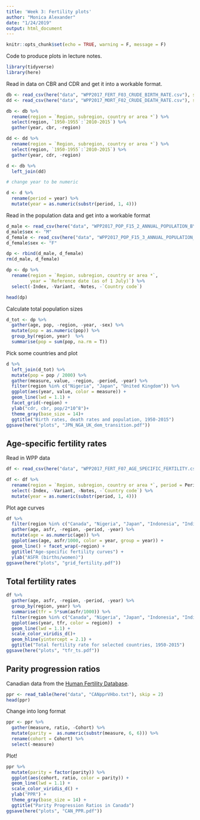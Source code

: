 ```yaml
---
title: 'Week 3: Fertility plots'
author: "Monica Alexander"
date: "1/24/2019"
output: html_document
---
```


```r
knitr::opts_chunk$set(echo = TRUE, warning = F, message = F)
```

Code to produce plots in lecture notes. 

```r
library(tidyverse)
library(here)
```
Read in data on CBR and CDR and get it into a workable format. 
```r

db <- read_csv(here("data", "WPP2017_FERT_F03_CRUDE_BIRTH_RATE.csv"), skip = 16)
dd <- read_csv(here("data", "WPP2017_MORT_F02_CRUDE_DEATH_RATE.csv"), skip = 16)

db <- db %>% 
  rename(region = `Region, subregion, country or area *`) %>% 
  select(region, `1950-1955`:`2010-2015`) %>% 
  gather(year, cbr, -region)

dd <- dd %>% 
  rename(region = `Region, subregion, country or area *`) %>% 
  select(region, `1950-1955`:`2010-2015`) %>% 
  gather(year, cdr, -region)

d <- db %>% 
  left_join(dd)

# change year to be numeric

d <- d %>% 
  rename(period = year) %>% 
  mutate(year = as.numeric(substr(period, 1, 4)))

```

Read in the population data and get into a workable format

```r
d_male <- read_csv(here("data", "WPP2017_POP_F15_2_ANNUAL_POPULATION_BY_AGE_MALE.csv"), skip = 12)
d_male$sex <- "M"
d_female <- read_csv(here("data", "WPP2017_POP_F15_3_ANNUAL_POPULATION_BY_AGE_FEMALE.csv"), skip = 12)
d_female$sex <- "F"

dp <- rbind(d_male, d_female)
rm(d_male, d_female)

dp <- dp %>% 
  rename(region = `Region, subregion, country or area *`,
         year = `Reference date (as of 1 July)`) %>% 
  select(-Index, -Variant, -Notes, -`Country code`)

head(dp)
```

Calculate total population sizes

```r
d_tot <- dp %>% 
  gather(age, pop, -region, -year, -sex) %>% 
  mutate(pop = as.numeric(pop)) %>% 
  group_by(region, year)  %>% 
  summarise(pop = sum(pop, na.rm = T))
```

Pick some countries and plot

```r
d %>% 
  left_join(d_tot) %>% 
  mutate(pop = pop / 2000) %>% 
  gather(measure, value, -region, -period, -year) %>% 
  filter(region %in% c("Nigeria", "Japan", "United Kingdom")) %>% 
  ggplot(aes(year, value, color = measure)) + 
  geom_line(lwd = 1.1) + 
  facet_grid(~region) +
  ylab("cdr, cbr, pop/2*10^8")+
  theme_gray(base_size = 14)+
  ggtitle("Birth rates, death rates and population, 1950-2015")
ggsave(here("plots", "JPN_NGA_UK_dem_transition.pdf"))
```

## Age-specific fertility rates

Read in WPP data

```r
df <- read_csv(here("data", "WPP2017_FERT_F07_AGE_SPECIFIC_FERTILITY.csv"), skip = 12)

df <- df %>% 
  rename(region = `Region, subregion, country or area *`, period = Period) %>% 
  select(-Index, -Variant, -Notes, -`Country code`) %>% 
  mutate(year = as.numeric(substr(period, 1, 4)))
```

Plot age curves

```r
df %>% 
  filter(region %in% c("Canada", "Nigeria", "Japan", "Indonesia", "India", "Kenya")) %>%
  gather(age, asfr, -region, -period, -year) %>% 
  mutate(age = as.numeric(age)) %>% 
  ggplot(aes(age, asfr/1000, color = year, group = year)) + 
  geom_line() + facet_wrap(~region) +
  ggtitle("Age-specific fertility curves") + 
  ylab("ASFR (births/women)")
ggsave(here("plots", "grid_fertility.pdf"))
```

## Total fertility rates


```r
df %>% 
  gather(age, asfr, -region, -period, -year) %>% 
  group_by(region, year) %>% 
  summarise(tfr = 5*sum(asfr/1000)) %>% 
  filter(region %in% c("Canada", "Nigeria", "Japan", "Indonesia", "India", "Kenya")) %>% 
  ggplot(aes(year, tfr, color = region))  + 
  geom_line(lwd = 1.1) +
  scale_color_viridis_d()+
  geom_hline(yintercept = 2.1) + 
  ggtitle("Total fertility rate for selected countries, 1950-2015")
ggsave(here("plots", "tfr_ts.pdf"))
```

## Parity progression ratios

Canadian data from the [Human Fertility Database](https://www.humanfertility.org/).

```r
ppr <- read_table(here("data", "CANpprVHbo.txt"), skip = 2)
head(ppr)
```
Change into long format 

```r
ppr <- ppr %>% 
  gather(measure, ratio, -Cohort) %>% 
  mutate(parity =  as.numeric(substr(measure, 6, 6))) %>% 
  rename(cohort = Cohort) %>% 
  select(-measure)
```


Plot!

```r
ppr %>% 
  mutate(parity = factor(parity)) %>% 
  ggplot(aes(cohort, ratio, color = parity)) + 
  geom_line(lwd = 1.1) + 
  scale_color_viridis_d() + 
  ylab("PPR") + 
  theme_gray(base_size = 14) + 
  ggtitle("Parity Progression Ratios in Canada") 
ggsave(here("plots", "CAN_PPR.pdf"))
```

